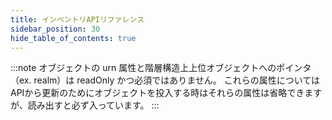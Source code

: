 ```yaml
---
title: インベントリAPIリファレンス
sidebar_position: 30
hide_table_of_contents: true
---
```


:::note
オブジェクトの urn 属性と階層構造上上位オブジェクトへのポインタ（ex. realm）は readOnly かつ必須ではありません。
これらの属性についてはAPIから更新のためにオブジェクトを投入する時はそれらの属性は省略できますが、読み出すと必ず入っています。
:::

<Redoc id="inventory"/>

